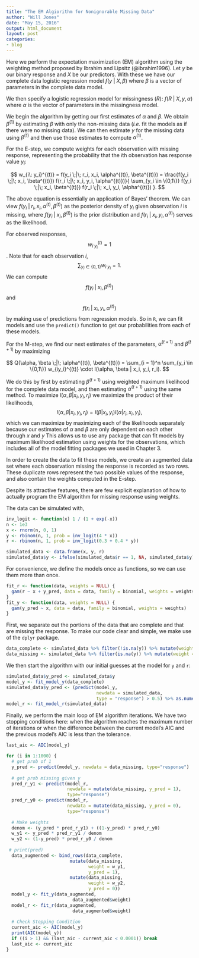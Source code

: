 ```yaml
---
title: "The EM Algiorithm for Nonignorable Missing Data"
author: "Will Jones"
date: "May 15, 2016"
output: html_document
layout: post
categories:
- blog
---
```


Here we perform the expectation maximization (EM) algorithm using the
weighting method proposed by Ibrahim and Lipsitz (@ibrahim1996). Let 
$y$ be our binary response and $X$ be our predictors. With these we have
our complete data logistic regression model $f(y \;|\; X, \beta)$  where
 $\beta$ is a vector of parameters in the complete data model.

We then specify a logistic regression model for missingness
($R$):  $f(R \;|\; X, y, \alpha)$  where  $\alpha$ is the vector of
parameters in the missingness model.

We begin the algorithm by getting our first estimates of  $\alpha$ and  $\beta$. 
We obtain  $\beta^{(1)}$ by estimating  $\beta$ with only the non-missing data
(*i.e.* fit the models as if there were no missing data).
We can then estimate  $y$ for the missing data using  $\beta^{(1)}$  and
then use those estimates to compute  $\alpha^{(1)}$.

For the E-step, we compute weights for each observation with missing response,
representing the probability that the  $i$th observation has response value  $y_i$:

<div>
$$
w_{i\: y_i}^{(t)} = 
f(y_i \;|\; r_i, x_i, \alpha^{(t)}, \beta^{(t)}) =
\frac{f(y_i \;|\; x_i, \beta^{(t)}) f(r_i \;|\; x_i, y_i, \alpha^{(t)})}{
\sum_{y_i \in \{0,1\}}
f(y_i \;|\; x_i, \beta^{(t)}) f(r_i \;|\; x_i, y_i, \alpha^{(t)})
}.
$$
</div>

The above equation is essentially an application of Bayes' theorem. We can view
 $f(y_i \;|\; r_i, x_i, \alpha^{(t)}, \beta^{(t)})$ as the posterior density of 
 $y_i$ given observation  $i$ is missing, where  $f(y_i \;|\; x_i, \beta^{(t)})$ is
the prior distribution and  $f(r_i \;|\; x_i, y_i, \alpha^{(t)})$ serves as the
likelihood.

For observed responses,  $$w_{i\: y_i}^{(t)} = 1$$. Note that for each observation 
$i$,   $$\sum_{y_i \in \{0,1\}} w_{i\; y_i} = 1.$$  We can compute
 $$f(y_i \;|\; x_i, \beta^{(t)})$$ and  $$f(r_i \;|\; x_i, y_i, \alpha^{(t)})$$ by 
making use of predictions from regression models. So in `R`, we can
fit models and use the `predict()` function to get our probabilities from
each of these models.

For the M-step, we find our next estimates of the parameters,  $\alpha^{(t + 1)}$
and  $\beta^{(t + 1)}$  by maximizing

$$
Q(\alpha, \beta \;|\; \alpha^{(t)}, \beta^{(t)}) =
\sum_{i = 1}^n \sum_{y_i \in \{0,1\}} w_{iy_i}^{(t)} \cdot 
l(\alpha, \beta | x_i, y_i, r_i).
$$

We do this by first by estimating  $\beta^{(t + 1)}$ using weighted maximum
likelihood for the complete data model, and then estimating  $\alpha^{(t + 1)}$
using the same method. To maximize  $l(\alpha, \beta | x_i, y_i, r_i)$  we 
maximize the product of their likelihoods,
$$l(\alpha, \beta | x_i, y_i, r_i) = l(\beta | x_i, y_i) l(\alpha | r_i, x_i, y_i),$$
which we can maximize by maximizing each of the likelihoods separately because
our estimates of  $\alpha$ and  $\beta$ are only dependent on each other through
 $x$ and  $y$ This allows us to use
any package that can fit models by maximum likelihood estimation using weights
for the observations, which includes all of the model fitting packages we used
in Chapter 3.

In order to create the data to fit these
models, we create an augmented data set where  each observation missing the
response is recorded as two rows. These duplicate rows represent the two possible
values of the response, and also contain the weights computed in the E-step.

Despite its attractive features, there are few explicit explanation of how to
actually program the EM algorithm for missing response using weights.

The data can be simulated with,

```r
inv_logit <- function(x) 1 / (1 + exp(-x))
n <- 1e3
x <- rnorm(n, 0, 1)
y <- rbinom(n, 1, prob = inv_logit(4 * x))
r <- rbinom(n, 1, prob = inv_logit(0.3 + 0.4 * y))

simulated_data <- data.frame(x, y, r)
simulated_data$y <- ifelse(simulated_data$r == 1, NA, simulated_data$y)
```

For convenience, we define the models once as functions, so we can use them more
than once.

```r
fit_r <- function(data, weights = NULL) {
  gam(r ~ x + y_pred, data = data, family = binomial, weights = weights)
}
fit_y <- function(data, weights = NULL) {
  gam(y_pred ~ x, data = data, family = binomial, weights = weights)
}
```

First, we separate out the portions of the data that are complete and that are
missing the response. To make our code clear and simple, we make use of the 
`dplyr` package.

```r
data_complete <- simulated_data %>% filter(!is.na(y)) %>% mutate(weight = 1)
data_missing <- simulated_data %>% filter(is.na(y)) %>% mutate(weight = NA)
```

We then start the algorithm with our initial guesses at the model for `y` and `r`:

```r
simulated_data$y_pred <- simulated_data$y
model_y <- fit_model_y(data_complete)
simulated_data$y_pred <- (predict(model_y,
                                  newdata = simulated_data,
                                  type = "response") > 0.5) %>% as.numeric()
model_r <- fit_model_r(simulated_data)
```

Finally, we perform the main loop of EM algorithm iterations. We have two stopping conditions
here: when the algorithm reaches the maximum number of iterations or when the 
difference between the current model's AIC and the previous model's AIC
is less than the tolerance. 

```r
last_aic <- AIC(model_y)

for (i in 1:1000) {
  # get prob of 1
  y_pred <- predict(model_y, newdata = data_missing, type="response")
  
  # get prob missing given y
  pred_r_y1 <- predict(model_r, 
                       newdata = mutate(data_missing, y_pred = 1), 
                       type="response")
  pred_r_y0 <- predict(model_r, 
                       newdata = mutate(data_missing, y_pred = 0),
                       type="response")
  
  # Make weights
  denom <- (y_pred * pred_r_y1) + ((1-y_pred) * pred_r_y0)
  w_y1 <- y_pred * pred_r_y1 / denom
  w_y2 <- (1-y_pred) * pred_r_y0 / denom
  
 # print(pred)
  data_augmented <- bind_rows(data_complete,
                        mutate(data_missing,
                               weight = w_y1, 
                               y_pred = 1),
                        mutate(data_missing,
                               weight = w_y2,
                               y_pred = 0))
  model_y <- fit_y(data_augmented,
                         data_augmented$weight)
  model_r <- fit_r(data_augmented,
                         data_augmented$weight)
  
  # Check Stopping Condition
  current_aic <- AIC(model_y)
  print(AIC(model_y))
  if ((i > 1) && (last_aic - current_aic < 0.0001)) break
  last_aic <- current_aic
}
```
 